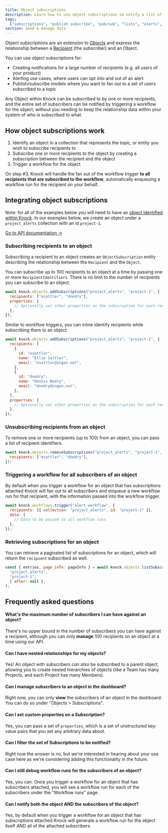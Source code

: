 ```yaml
---
title: Object subscriptions
description: Learn how to use object subscriptions to notify a list of recipients associated with an object in your data model.
tags:
  ["subscriptions", "publish subscribe", "pub/sub", "lists", "alerts", "topics"]
section: Send & manage data
---
```


Object subscriptions are an extension to [Objects](/send-and-manage-data/objects) and express the relationship between a [Recipient](/send-and-manage-data/recipients) (the subscriber) and an Object.

You can use object subscriptions for:

- Creating notifications for a large number of recipients (e.g. all users of your product)
- Alerting use cases, where users can opt into and out of an alert
- Publish/subscribe models where you want to fan out to a set of users subscribed to a topic

Any Object within Knock can be subscribed to by one or more recipients, and the entire set of subscribers can be notified by triggering a workflow for the object, without you needing to keep the relationship data within your system of who is subscribed to what.

## How object subscriptions work

1. Identify an object in a collection that represents the topic, or entity you wish to subscribe recipients to
2. Subscribe one or more recipients to the object by creating a subscription between the recipient and the object
3. Trigger a workflow for the object

On step #3, Knock will handle the fan out of the workflow trigger **to all recipients that are subscribed to the workflow**, automatically enqueuing a workflow run for the recipient on your behalf.

## Integrating object subscriptions

Note: for all of the examples below you will need to have an [object identified within Knock](/send-and-manage-data/objects#1-set-individual-objects). In our examples below, we create an object under a `project_alerts` collection with an id `project-1`.

[Go to API documentation →](/reference#subscriptions)

### Subscribing recipients to an object

Subscribing a recipient to an object creates an `ObjectSubscription` entity describing the relationship between the `Recipient` and the `Object`.

You can subscribe up to 100 recipients to an object at a time by passing one or more `RecipientIdentifiers`. There is no limit to the number of recipients you can subscribe to an object.

```javascript Subscribing multiple recipients to an object
await knock.objects.addSubscriptions("project_alerts", "project-1", {
  recipients: ["esattler", "dnedry"],
  properties: {
    // Optionally set other properties on the subscription for each recipient
  },
});
```

Similar to workflow triggers, you can inline identify recipients while subscribing them to an object.

```javascript Identifying users while subscribing them to an object
await knock.objects.addSubscriptions("project_alerts", "project-1", {
  recipients: [
    {
      id: "esattler",
      name: "Ellie Sattler",
      email: "esattler@ingen.net",
    },
    {
      id: "dnedry",
      name: "Dennis Nedry",
      email: "dnedry@ingen.net",
    },
  ],
  properties: {
    // Optionally set other properties on the subscription for each recipient
  },
});
```

### Unsubscribing recipients from an object

To remove one or more recipients (up to 100) from an object, you can pass a list of recipient identifiers.

```javascript Triggering a workflow for all subscribers of an object
await knock.objects.removeSubscriptions("project_alerts", "project-1", {
  recipients: ["esattler", "dnedry"],
});
```

### Triggering a workflow for all subscribers of an object

By default when you trigger a workflow for an object that has subscriptions attached Knock will fan out to all subscribers and enqueue a new workflow run for that recipient, with the information passed into the workflow trigger.

```javascript Triggering a workflow for all subscribers of an object
await knock.workflows.trigger("alert-workflow", {
  recipients: [{ collection: "project_alerts", id: "project-1" }],
  data: {
    // Data to be passed to all workflow runs
  },
});
```

### Retrieving subscriptions for an object

You can retrieve a paginated list of subscriptions for an object, which will return the `recipient` subscribed as well.

```javascript Retrieving a paginated list of subscriptions for an object
const { entries, page_info: pageInfo } = await knock.objects.listSubscriptions(
  "project_alerts",
  "project-1",
  { after: null },
);
```

## Frequently asked questions

#### What's the maximum number of subscribers I can have against an object?

There's no upper bound in the number of subscribers you can have against a recipient, although you can only **manage** 100 recipients on an object at a time using our API.

#### Can I have nested relationships for my objects?

Yes! An object with subscribers _can also_ be subscribed to a parent object, allowing you to create nested hierarchies of objects (like a Team has many Projects, and each Project has many Members).

#### Can I manage subscribers to an object in the dashboard?

Right now, you can only **view** the subscribers of an object in the dashboard. You can do so under "Objects > Subscriptions".

#### Can I set custom properties on a Subscription?

Yes, you can pass a set of `properties`, which is a set of unstructured key-value pairs that you set any arbitrary data about.

#### Can I filter the set of Subscriptions to be notified?

Right now the answer is no, but we're interested in hearing about your use case here as we're considering adding this functionality in the future.

#### Can I still debug workflow runs for the subscribers of an object?

Yes, you can. Once you trigger a workflow for an object that has subscribers attached, you will see a workflow run for each of the subscribers under the "Workflow runs" page.

#### Can I notify both the object AND the subscribers of the object?

Yes, by default when you trigger a workflow for an object that has subscriptions attached Knock will generate a workflow run for the object itself AND all of the attached subscribers.
